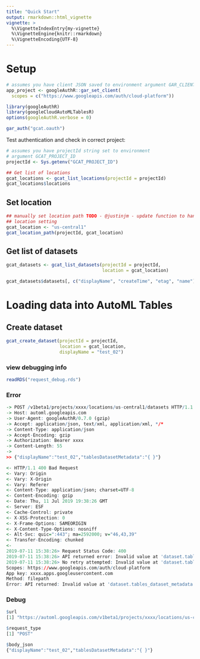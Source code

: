 ```yaml
---
title: "Quick Start"
output: rmarkdown::html_vignette
vignette: >
  %\VignetteIndexEntry{my-vignette}
  %\VignetteEngine{knitr::rmarkdown}
  %\VignetteEncoding{UTF-8}
---
```


# Setup 

```r
# assumes you have client JSON saved to environment argument GAR_CLIENT_JSON
app_project <- googleAuthR::gar_set_client(
  scopes = c("https://www.googleapis.com/auth/cloud-platform"))

library(googleAuthR)
library(googleCloudAutoMLTablesR)
options(googleAuthR.verbose = 0)

gar_auth("gcat.oauth")
```

Test authentication and check in correct project: 

```r
# assumes you have projectId string set to environment 
# argument GCAT_PROJECT_ID
projectId <- Sys.getenv("GCAT_PROJECT_ID")

## Get list of locations 
gcat_locations <- gcat_list_locations(projectId = projectId)
gcat_locations$locations
```

## Set location 

```r
## manually set location path TODO - @justinjm - update function to handle 
## location setting 
gcat_location <- "us-central1"
gcat_location_path(projectId, gcat_location)
```

## Get list of datasets 

```r
gcat_datasets <- gcat_list_datasets(projectId = projectId,
                                    location = gcat_location)

gcat_datasets$datasets[, c("displayName", "createTime", "etag", "name")]
```

# Loading data into AutoML Tables 

## Create dataset 
```r
gcat_create_dataset(projectId = projectId,
                    location = gcat_location,
                    displayName = "test_02")
```

### view debugging info 
```r
readRDS("request_debug.rds")
```

### Error 

```r
-> POST /v1beta1/projects/xxxx/locations/us-central1/datasets HTTP/1.1
-> Host: automl.googleapis.com
-> User-Agent: googleAuthR/0.7.0 (gzip)
-> Accept: application/json, text/xml, application/xml, */*
-> Content-Type: application/json
-> Accept-Encoding: gzip
-> Authorization: Bearer xxxx
-> Content-Length: 55
-> 
>> {"displayName":"test_02","tablesDatasetMetadata":"{ }"}

<- HTTP/1.1 400 Bad Request
<- Vary: Origin
<- Vary: X-Origin
<- Vary: Referer
<- Content-Type: application/json; charset=UTF-8
<- Content-Encoding: gzip
<- Date: Thu, 11 Jul 2019 19:38:26 GMT
<- Server: ESF
<- Cache-Control: private
<- X-XSS-Protection: 0
<- X-Frame-Options: SAMEORIGIN
<- X-Content-Type-Options: nosniff
<- Alt-Svc: quic=":443"; ma=2592000; v="46,43,39"
<- Transfer-Encoding: chunked
<- 
2019-07-11 15:38:26> Request Status Code: 400
2019-07-11 15:38:26> API returned error: Invalid value at 'dataset.tables_dataset_metadata' (type.googleapis.com/google.cloud.automl.v1beta1.TablesDatasetMetadata), "{ }"
2019-07-11 15:38:26> No retry attempted: Invalid value at 'dataset.tables_dataset_metadata' (type.googleapis.com/google.cloud.automl.v1beta1.TablesDatasetMetadata), "{ }"
Scopes: https://www.googleapis.com/auth/cloud-platform
App key: xxxx.apps.googleusercontent.com
Method: filepath
Error: API returned: Invalid value at 'dataset.tables_dataset_metadata' (type.googleapis.com/google.cloud.automl.v1beta1.TablesDatasetMetadata), "{ }"
```

### Debug 

```r
$url
[1] "https://automl.googleapis.com/v1beta1/projects/xxxx/locations/us-central1/datasets"

$request_type
[1] "POST"

$body_json
{"displayName":"test_02","tablesDatasetMetadata":"{ }"} 
```

